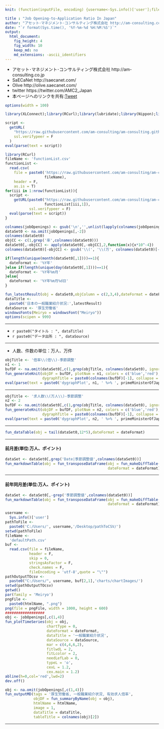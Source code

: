 ```yaml
---
knit: (function(inputFile, encoding) {username<-Sys.info()['user'];fileName<-'defaultPath.csv';pathToFile <-paste0('C:/Users/', username,'/Desktop/pathToCSV/');setwd(pathToFile);buf0<-read.csv(fileName,header = F,skip = 0,stringsAsFactor = F,check.names = F,fileEncoding = 'utf-8');timeStamp<-format(Sys.time(),'%Y%m%d%H%M%S');htmlName<-'applicationRatioInJapan';rmarkdown::render(inputFile, encoding = encoding, output_file = paste0('C:/Users/',username,buf0[2,1],'charts/','am-consulting.co.jp-',htmlName,'.html')) })

title : "Job Opening-to-Application Ratio In Japan"
author: "アセット･マネジメント･コンサルティング株式会社 http://am-consulting.co.jp"
date: "`r format(Sys.time(), '%Y-%m-%d %H:%M:%S')`"
output: 
  html_document:
    fig_height: 4
    fig_width: 10
    keep_md: no
    md_extensions: -ascii_identifiers 
---
```

<link href="http://knowledgevault.saecanet.com/components/rmarkdown-html.css" rel="stylesheet">
<script src="http://knowledgevault.saecanet.com/components/JavascriptCode.js"></script>
<style>.main-container {max-width : 1000px;}</style>

- アセット･マネジメント･コンサルティング株式会社 http://am-consulting.co.jp
- SaECaNet http://saecanet.com/
- Olive http://olive.saecanet.com/
- twitter https://twitter.com/AMC2_Japan
- 本ページへのリンクを共有:<a href="https://twitter.com/share" class="twitter-share-button" data-via="AMC2_Japan" data-size="large">Tweet</a> <script>!function(d,s,id){var js,fjs=d.getElementsByTagName(s)[0],p=/^http:/.test(d.location)?'http':'https';if(!d.getElementById(id)){js=d.createElement(s);js.id=id;js.src=p+'://platform.twitter.com/widgets.js';fjs.parentNode.insertBefore(js,fjs);}}(document, 'script', 'twitter-wjs');</script>

```r
options(width = 100)
```

```r
library(XLConnect);library(RCurl);library(lubridate);library(Nippon);library(knitr)
```

```r
script <-
  getURL(
    "https://raw.githubusercontent.com/am-consulting/am-consulting.github.io/master/importEmploymentReferralsForGeneralWorkers.r",
    ssl.verifypeer = F
  )
eval(parse(text = script))
```

```r
library(RCurl)
fileName <- 'functionList.csv'
functionList <-
  read.csv(
    file = paste0('https://raw.githubusercontent.com/am-consulting/am-consulting.github.io/master/csv/',
                  fileName),
    header = F,
    as.is = T)
for(iii in 1:nrow(functionList)){
  script <- 
    getURL(paste0("https://raw.githubusercontent.com/am-consulting/am-consulting.github.io/master/", 
                  functionList[iii,1]),
           ssl.verifypeer = F)
  eval(parse(text = script))
}
```

```r
colnames(jobOpenings) <- gsub('\n','',unlist(lapply(colnames(jobOpenings),zen2han)))
dataSet0 <- na.omit(jobOpenings[,-2])
colnames(dataSet0)
objCC <- c(1,grep('率',colnames(dataSet0)))
dataSet0[,-objCC] <- apply(dataSet0[,-objCC],2,function(x){x*10^-4})
colnames(dataSet0)[-objCC] <- gsub('\\(', '\\(万', colnames(dataSet0)[-objCC])
```

```r
if(length(unique(month(dataSet0[,1])))==1){
  dateFormat <- '%Y年'
}else if(length(unique(day(dataSet0[,1])))==1){
  dateFormat <- '%Y年%m月'
}else{
  dateFormat <- '%Y年%m月%d日'
}
```

```r
fun_latestResult(obj = dataSet0,objColumn = c(2,3,4),dateFormat = dateFormat)
dataTitle <- 
  paste0('日本の一般職業紹介状況:',latestResult)
dataSource <- '厚生労働省'
windowsFonts(Meiryo = windowsFont("Meiryo"))
options(scipen = 999)
```

***

- `r paste0("タイトル : ", dataTitle)`
- `r paste0("データ出所 : ", dataSource)`

***

- 人数、件数の単位：万人、万件

```r
objTitle <- '倍率\\(倍\\)-季節調整'
n1 <- 1
bufDF <- na.omit(dataSet0[,c(1,grep(objTitle, colnames(dataSet0), ignore.case = T))])
fun_generateKnit(objDF = bufDF, plotNum = n1, colors = c('blue','red'), group = 0,
                 dygraphTitle = paste0(colnames(bufDF)[-1], collapse = ' × '))
eval(parse(text = paste0('dygraphPlot', n1, ' %>% ', primeMinisterOfJapan_dygraph)))
```

***

```r
objTitle <- '求人数\\(万人\\)-季節調整'
n2 <- 2
bufDF <- na.omit(dataSet0[,c(1,grep(objTitle, colnames(dataSet0), ignore.case = T))])
fun_generateKnit(objDF = bufDF, plotNum = n2, colors = c('blue','red'), group = 0,
                 dygraphTitle = paste0(colnames(bufDF)[-1], collapse = ' × '))
eval(parse(text = paste0('dygraphPlot', n2, ' %>% ', primeMinisterOfJapan_dygraph)))
```

***

```r
fun_dataTable(obj = tail(dataSet0,12*5),dateFormat = dateFormat)
```

***
#### 前月差(単位:万人、ポイント)

```r
dataSet <- dataSet0[,grep('Date|季節調整値',colnames(dataSet0))]
fun_markdownTable(obj = fun_transposeDataFrame(obj = fun_makeDiffTable(obj = dataSet),
                                               dateFormat = dateFormat))
```

***
#### 前年同月差(単位:万人、ポイント)

```r
dataSet <- dataSet0[,-grep('季節調整値',colnames(dataSet0))]
fun_markdownTable(obj = fun_transposeDataFrame(obj = fun_makeDiffTable(obj = dataSet,lag = 12),
                                               dateFormat = dateFormat))
```

```r
username <-
  Sys.info()['user']
pathToFile <-
  paste0('C:/Users/', username,'/Desktop/pathToCSV/')
setwd(pathToFile)
fileName <-
  'defaultPath.csv'
buf <-
  read.csv(file = fileName,
           header = F,
           skip = 0,
           stringsAsFactor = F,
           check.names = F,
           fileEncoding = 'utf-8',quote = "\"")
pathOutputTOcsv <-
  paste0("C:/Users/", username, buf[2,1],'charts/chartImages/')
setwd(pathOutputTOcsv)
getwd()
par(family = 'Meiryo')
pngFile <-
  paste0(htmlName, ".png")
png(file = pngFile, width = 1000, height = 600)
##################
obj <- jobOpenings[,c(1,4)]
fun_plotTimeSeries(obj = obj,
                   chartType = 0,
                   dateFormat = dateFormat,
                   dataTitle = '一般職業紹介状況',
                   dataSource = dataSource,
                   mar = c(4,4,6,2),
                   fitlwdL = 2,
                   fitLcolor = 2,
                   needLefLab = 0,
                   typeL = 'o',
                   cexL = 1.2, 
                   cex.main = 1.2)
abline(h=0,col='red',lwd=2)
dev.off()
```

```r
obj <- na.omit(jobOpenings[,c(1,4)])
fun_outputMD(tags = '厚生労働省, 一般職業紹介状況, 有効求人倍率',
             objDF = fun_summaryByName(obj = obj),
             htmlName = htmlName,
             image = 1,
             dataTitle = dataTitle,
             tableTitle = colnames(obj)[2])
```

***
<script>MakeNegative();</script>
<script>
  (function(i,s,o,g,r,a,m){i['GoogleAnalyticsObject']=r;i[r]=i[r]||function(){
  (i[r].q=i[r].q||[]).push(arguments)},i[r].l=1*new Date();a=s.createElement(o),
  m=s.getElementsByTagName(o)[0];a.async=1;a.src=g;m.parentNode.insertBefore(a,m)
  })(window,document,'script','https://www.google-analytics.com/analytics.js','ga');

  ga('create', 'UA-3077339-5', 'auto');
  ga('send', 'pageview');

</script>
